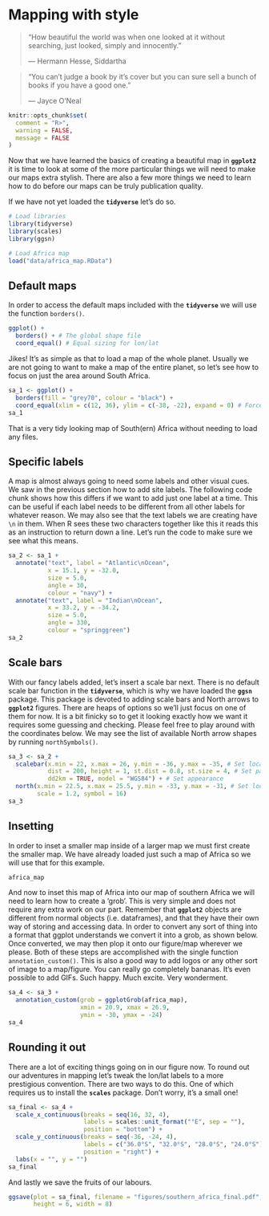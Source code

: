 # Mapping with style {#mapping_style}

> "How beautiful the world was when one looked at it without searching, just looked, simply and innocently."
>
> --- Hermann Hesse, Siddartha
  
> “You can’t judge a book by it’s cover but you can sure sell a bunch of books if you have a good one.”
>
> --- Jayce O’Neal

```r
knitr::opts_chunk$set(
  comment = "R>", 
  warning = FALSE, 
  message = FALSE
)
```

Now that we have learned the basics of creating a beautiful map in **`ggplot2`** it is time to look at some of the more particular things we will need to make our maps extra stylish. There are also a few more things we need to learn how to do before our maps can be truly publication quality.

If we have not yet loaded the **`tidyverse`** let's do so.

```r
# Load libraries
library(tidyverse)
library(scales)
library(ggsn)

# Load Africa map
load("data/africa_map.RData")
```

## Default maps

In order to access the default maps included with the **`tidyverse`** we will use the function `borders()`.

```r
ggplot() +
  borders() + # The global shape file
  coord_equal() # Equal sizing for lon/lat 
```

Jikes! It's as simple as that to load a map of the whole planet. Usually we are not going to want to make a map of the entire planet, so let's see how to focus on just the area around South Africa. 

```r
sa_1 <- ggplot() +
  borders(fill = "grey70", colour = "black") +
  coord_equal(xlim = c(12, 36), ylim = c(-38, -22), expand = 0) # Force lon/lat extent
sa_1
```

That is a very tidy looking map of South(ern) Africa without needing to load any files.

## Specific labels

A map is almost always going to need some labels and other visual cues. We saw in the previous section how to add site labels. The following code chunk shows how this differs if we want to add just one label at a time. This can be useful if each label needs to be different from all other labels for whatever reason. We may also see that the text labels we are creating have `\n` in them. When R sees these two characters together like this it reads this as an instruction to return down a line. Let's run the code to make sure we see what this means.

```r
sa_2 <- sa_1 +
  annotate("text", label = "Atlantic\nOcean", 
           x = 15.1, y = -32.0, 
           size = 5.0, 
           angle = 30, 
           colour = "navy") +
  annotate("text", label = "Indian\nOcean", 
           x = 33.2, y = -34.2, 
           size = 5.0, 
           angle = 330, 
           colour = "springgreen")
sa_2
```

## Scale bars

With our fancy labels added, let's insert a scale bar next. There is no default scale bar function in the **`tidyverse`**, which is why we have loaded the **`ggsn`** package. This package is devoted to adding scale bars and North arrows to **`ggplot2`** figures. There are heaps of options so we'll just focus on one of them for now. It is a bit finicky so to get it looking exactly how we want it requires some guessing and checking. Please feel free to play around with the coordinates below. We may see the list of available North arrow shapes by running `northSymbols()`.

```r
sa_3 <- sa_2 +
  scalebar(x.min = 22, x.max = 26, y.min = -36, y.max = -35, # Set location of bar
           dist = 200, height = 1, st.dist = 0.8, st.size = 4, # Set particulars
           dd2km = TRUE, model = "WGS84") + # Set appearance
  north(x.min = 22.5, x.max = 25.5, y.min = -33, y.max = -31, # Set location of symbol
        scale = 1.2, symbol = 16)
sa_3
```

## Insetting

In order to inset a smaller map inside of a larger map we must first create the smaller map. We have already loaded just such a map of Africa so we will use that for this example.

```r
africa_map
```

And now to inset this map of Africa into our map of southern Africa we will need to learn how to create a 'grob'. This is very simple and does not require any extra work on our part. Remember that **`ggplot2`** objects are different from normal objects (i.e. dataframes), and that they have their own way of storing and accessing data. In order to convert any sort of thing into a format that ggplot understands we convert it into a grob, as shown below. Once converted, we may then plop it onto our figure/map wherever we please. Both of these steps are accomplished with the single function `annotation_custom()`. This is also a good way to add logos or any other sort of image to a map/figure. You can really go completely bananas. It's even possible to add GIFs. Such happy. Much excite. Very wonderment.

```r
sa_4 <- sa_3 +
  annotation_custom(grob = ggplotGrob(africa_map),
                    xmin = 20.9, xmax = 26.9,
                    ymin = -30, ymax = -24)
sa_4
```

## Rounding it out

There are a lot of exciting things going on in our figure now. To round out our adventures in mapping let's tweak the lon/lat labels to a more prestigious convention. There are two ways to do this. One of which requires us to install the **`scales`** package. Don't worry, it's a small one!

```r
sa_final <- sa_4 +
  scale_x_continuous(breaks = seq(16, 32, 4),
                     labels = scales::unit_format("°E", sep = ""),
                     position = "bottom") +
  scale_y_continuous(breaks = seq(-36, -24, 4),
                     labels = c("36.0°S", "32.0°S", "28.0°S", "24.0°S"),
                     position = "right") +
  labs(x = "", y = "")
sa_final
```

And lastly we save the fruits of our labours.

```r
ggsave(plot = sa_final, filename = "figures/southern_africa_final.pdf", 
       height = 6, width = 8)
```
